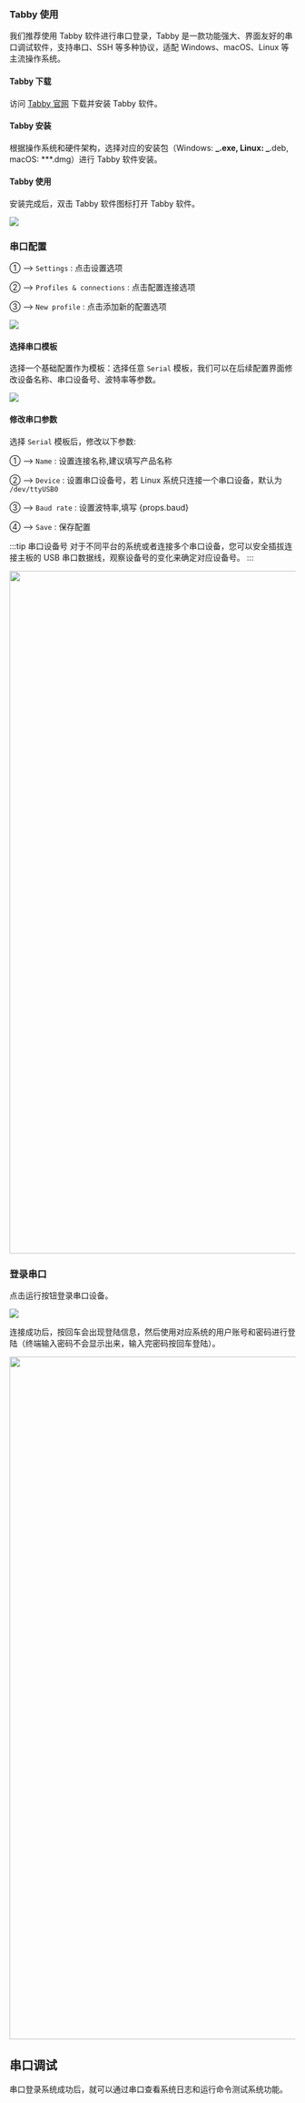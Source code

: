 
### Tabby 使用

我们推荐使用 Tabby 软件进行串口登录，Tabby 是一款功能强大、界面友好的串口调试软件，支持串口、SSH 等多种协议，适配 Windows、macOS、Linux 等主流操作系统。

#### Tabby 下载

访问 [Tabby 官网](https://tabby.sh/) 下载并安装 Tabby 软件。

#### Tabby 安装

根据操作系统和硬件架构，选择对应的安装包（Windows: **_.exe, Linux: _**.deb, macOS: \*\*\*.dmg）进行 Tabby 软件安装。

#### Tabby 使用

安装完成后，双击 Tabby 软件图标打开 Tabby 软件。

<div style={{ textAlign: "center" }}>
  <img
    src="/img/common/radxa-os/system-config/tabby-welcome.webp"
    style={{ width: "100%", maxWidth: "1200px" }}
  />
</div>

### 串口配置

① --> `Settings` : 点击设置选项

② --> `Profiles & connections` : 点击配置连接选项

③ --> `New profile` : 点击添加新的配置选项

<div style={{ textAlign: "center" }}>
  <img
    src="/img/common/radxa-os/system-config/tabby-profile.webp"
    style={{ width: "100%", maxWidth: "1200px" }}
  />
</div>

#### 选择串口模板

选择一个基础配置作为模板：选择任意 `Serial` 模板，我们可以在后续配置界面修改设备名称、串口设备号、波特率等参数。

<div style={{ textAlign: "center" }}>
  <img
    src="/img/common/radxa-os/system-config/tabby-template.webp"
    style={{ width: "100%", maxWidth: "1200px" }}
  />
</div>

#### 修改串口参数

选择 `Serial` 模板后，修改以下参数:

① --> `Name` : 设置连接名称,建议填写产品名称

② --> `Device` : 设置串口设备号，若 Linux 系统只连接一个串口设备，默认为 `/dev/ttyUSB0`

③ --> `Baud rate` : 设置波特率,填写 {props.baud}

④ --> `Save` : 保存配置

:::tip 串口设备号
对于不同平台的系统或者连接多个串口设备，您可以安全插拔连接主板的 USB 串口数据线，观察设备号的变化来确定对应设备号。
:::

<Image
  src="/img/common/radxa-os/system-config/tabby-baud-#baud#.webp"
  baud={props.baud}
  fallback={props.baud}
  width="1200"
/>

### 登录串口

点击运行按钮登录串口设备。

<div style={{ textAlign: "center" }}>
  <img
    src="/img/common/radxa-os/system-config/tabby-connect.webp"
    style={{ width: "100%", maxWidth: "1200px" }}
  />
</div>

连接成功后，按回车会出现登陆信息，然后使用对应系统的用户账号和密码进行登陆（终端输入密码不会显示出来，输入完密码按回车登陆）。

<Image
  src="/img/common/radxa-os/system-config/tabby-login-#baud#.webp"
  baud={props.baud}
  fallback={props.baud}
  width="1200"
/>

## 串口调试

串口登录系统成功后，就可以通过串口查看系统日志和运行命令测试系统功能。
